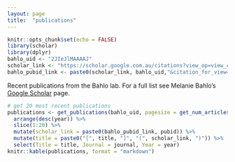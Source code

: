 ```yaml
---
layout: page
title:  "publications"
---
```


```r
knitr::opts_chunk$set(echo = FALSE)
library(scholar)
library(dplyr)
bahlo_uid <- "2JIeJlMAAAAJ"
scholar_link <- "https://scholar.google.com.au/citations?view_op=view_citation&hl=en&user="
bahlo_pubid_link <- paste0(scholar_link, bahlo_uid,"&citation_for_view=", bahlo_uid,":")
```

Recent publications from the Bahlo lab. For a full list see Melanie Bahlo's [Google Scholar](https://scholar.google.com.au/citations?hl=en&user=2JIeJlMAAAAJ) page.

```r
# get 20 most recent publications
publications <- get_publications(bahlo_uid, pagesize = get_num_articles(bahlo_uid)) %>% 
  arrange(desc(year)) %>%
  slice(1:20) %>% 
  mutate(scholar_link = paste0(bahlo_pubid_link, pubid)) %>%
  mutate(title = paste0("[", title, "]", "(", scholar_link, ")")) %>% 
  select(Title = title, Journal = journal, Year = year)
knitr::kable(publications, format = "markdown")
```